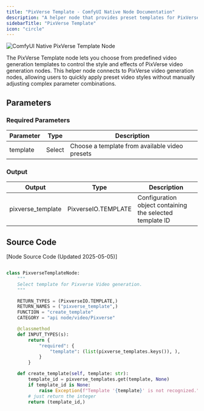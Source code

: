 ```yaml
---
title: "PixVerse Template - ComfyUI Native Node Documentation"
description: "A helper node that provides preset templates for PixVerse video generation"
sidebarTitle: "PixVerse Template"
icon: "circle"
---
```


![ComfyUI Native PixVerse Template Node](/images/built-in-nodes/api_nodes/pixverse/pixverse-template.jpg)

The PixVerse Template node lets you choose from predefined video generation templates to control the style and effects of PixVerse video generation nodes.
This helper node connects to PixVerse video generation nodes, allowing users to quickly apply preset video styles without manually adjusting complex parameter combinations.

## Parameters

### Required Parameters

| Parameter | Type   | Description                                    |
| --------- | ------ | ---------------------------------------------- |
| template  | Select | Choose a template from available video presets |

### Output

| Output            | Type                | Description                                              |
| ----------------- | ------------------- | -------------------------------------------------------- |
| pixverse_template | PixverseIO.TEMPLATE | Configuration object containing the selected template ID |

## Source Code

[Node Source Code (Updated 2025-05-05)]

```python

class PixverseTemplateNode:
    """
    Select template for Pixverse Video generation.
    """

    RETURN_TYPES = (PixverseIO.TEMPLATE,)
    RETURN_NAMES = ("pixverse_template",)
    FUNCTION = "create_template"
    CATEGORY = "api node/video/Pixverse"

    @classmethod
    def INPUT_TYPES(s):
        return {
            "required": {
                "template": (list(pixverse_templates.keys()), ),
            }
        }

    def create_template(self, template: str):
        template_id = pixverse_templates.get(template, None)
        if template_id is None:
            raise Exception(f"Template '{template}' is not recognized.")
        # just return the integer
        return (template_id,)

``` 